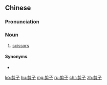 ==Chinese==
{{zh-forms}}

===Pronunciation===
{{zh-pron
|m=jiǎnzi
|cat=n
}}

===Noun===
{{zh-noun}}

# [[scissors]]

====Synonyms====
* {{zh-l|剪刀}}

[[ko:剪子]]
[[hu:剪子]]
[[mg:剪子]]
[[ru:剪子]]
[[chr:剪子]]
[[zh:剪子]]